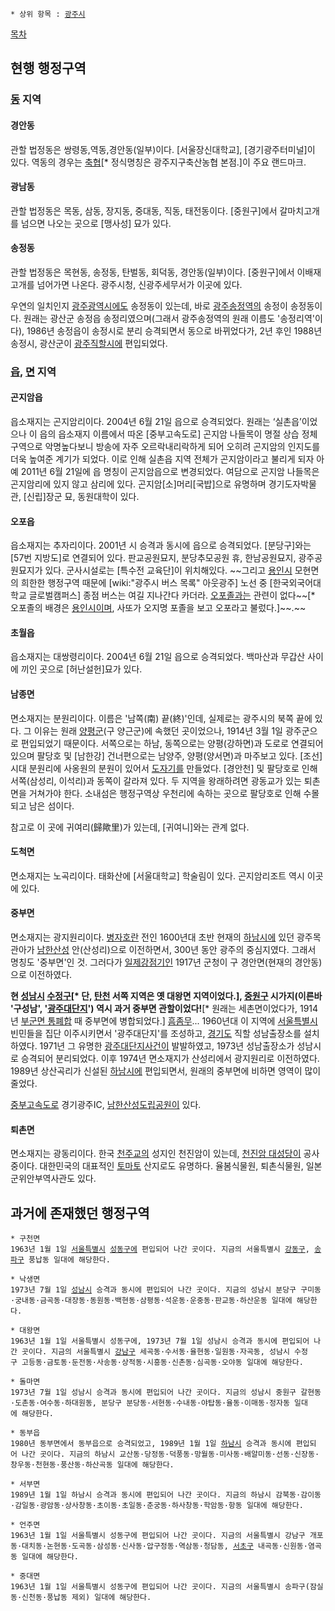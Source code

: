  * 상위 항목 : [[광주시]]

[[목차]]
== 현행 행정구역 ==
=== [[동]] 지역 ===
==== '''경안동''' ====
관할 법정동은 쌍령동,역동,경안동(일부)이다. [서울장신대학교], [경기광주터미널]이 있다. 역동의 경우는 [[축협]][* 정식명칭은 광주지구축산농협 본점.]이 주요 랜드마크.

==== '''광남동''' ====
관할 법정동은 목동, 삼동, 장지동, 중대동, 직동, 태전동이다. [중원구]에서 갈마치고개를 넘으면 나오는 곳으로 [맹사성] 묘가 있다.

==== '''송정동''' ====
관할 법정동은 목현동, 송정동, 탄벌동, 회덕동, 경안동(일부)이다. [중원구]에서 이배재고개를 넘어가면 나온다. 광주시청, 신광주세무서가 이곳에 있다.

우연의 일치인지 [[광주광역시]]에도 송정동이 있는데, 바로 [[광주송정역(호남선)|광주송정역]]의 송정이 송정동이다. 원래는 광산군 송정읍 송정리였으며(그래서 광주송정역의 원래 이름도 '송정리역'이다), 1986년 송정읍이 송정시로 분리 승격되면서 동으로 바뀌었다가, 2년 후인 1988년 송정시, 광산군이 [[광주광역시|광주직할시]]에 편입되었다.

=== [[읍(행정구역)|읍]], [[면]] 지역 ===
==== '''곤지암읍''' ====
읍소재지는 곤지암리이다. 2004년 6월 21일 읍으로 승격되었다. 원래는 ‘실촌읍’이었으나 이 읍의 읍소재지 이름에서 따온 [중부고속도로] 곤지암 나들목이 명절 상습 정체구역으로 악명높다보니 방송에 자주 오르락내리락하게 되어 오히려 곤지암의 인지도를 더욱 높여준 계기가 되었다. 이로 인해 실촌읍 지역 전체가 곤지암이라고 불리게 되자 아예 2011년 6월 21일에 읍 명칭이 곤지암읍으로 변경되었다. 여담으로 곤지암 나들목은 곤지암리에 있지 않고 삼리에 있다. 곤지암[소]머리[국밥]으로 유명하며 경기도자박물관, [신립]장군 묘, 동원대학이 있다.

==== '''오포읍''' ====
읍소재지는 추자리이다. 2001년 시 승격과 동시에 읍으로 승격되었다. [분당구]와는 [57번 지방도]로 연결되어 있다. 판교공원묘지, 분당추모공원 휴, 한남공원묘지, 광주공원묘지가 있다. 군사시설로는 [특수전 교육단]이 위치해있다. ~~그리고 [[용인시]] 모현면의 희한한 행정구역 때문에 [wiki:"광주시 버스 목록" 아웃광주] 노선 중 [한국외국어대학교 글로벌캠퍼스] 종점 버스는 여길 지나간다 카더라. [[오포졸]]과는 관련이 없다~~[* 오포졸의 배경은 [[용인시]]이며, 사또가 오지명 포졸을 보고 오포라고 불렀다.]~~.~~

==== '''초월읍''' ====
읍소재지는 대쌍령리이다. 2004년 6월 21일 읍으로 승격되었다. 백마산과 무갑산 사이에 끼인 곳으로 [허난설헌]묘가 있다.

==== '''남종면''' ====
면소재지는 분원리이다. 이름은 '남쪽(南) 끝(終)'인데, 실제로는 광주시의 북쪽 끝에 있다. 그 이유는 원래 [[양평군]](구 양근군)에 속했던 곳이었으나, 1914년 3월 1일 광주군으로 편입되었기 때문이다. 서쪽으로는 하남, 동쪽으로는 양평(강하면)과 도로로 연결되어 있으며 팔당호 및 [남한강] 건너편으로는 남양주, 양평(양서면)과 마주보고 있다. [조선] 시대 분원리에 사옹원의 분원이 있어서 [[도자기]]를 만들었다. [경안천] 및 팔당호로 인해 서쪽(삼성리, 이석리)과 동쪽이 갈라져 있다. 두 지역을 왕래하려면 광동교가 있는 퇴촌면을 거쳐가야 한다. 소내섬은 행정구역상 우천리에 속하는 곳으로 팔당호로 인해 수몰되고 남은 섬이다.

참고로 이 곳에 귀여리(歸歟里)가 있는데, [귀여니]와는 관계 없다.

==== '''도척면''' ====
면소재지는 노곡리이다. 태화산에 [서울대학교] 학술림이 있다. 곤지암리조트 역시 이곳에 있다.

==== '''중부면''' ====
면소재지는 광지원리이다. [[병자호란]] 전인 1600년대 초반 현재의 [[하남시]]에 있던 광주목 관아가 [[남한산성]] 안(산성리)으로 이전하면서, 300년 동안 광주의 중심지였다. 그래서 명칭도 '중부면'인 것. 그러다가 [[일제강점기]]인 1917년 군청이 구 경안면(현재의 경안동)으로 이전하였다.

'''현 [[성남시]] [[수정구]][* 단, [[탄천]] 서쪽 지역은 옛 대왕면 지역이었다.], [[중원구]] 시가지(이른바 '구성남', '[[광주대단지사건|광주대단지]]') 역시 과거 중부면 관할이었다!'''[* 원래는 세촌면이었다가, 1914년 [[부군면 통폐합]] 때 중부면에 병합되었다.] [[흠좀무]]... 1960년대 이 지역에 [[서울특별시]] 빈민들을 집단 이주시키면서 '광주대단지'를 조성하고, [[경기도]] 직할 성남출장소를 설치하였다. 1971년 그 유명한 [[광주대단지사건]]이 발발하였고, 1973년 성남출장소가 성남시로 승격되어 분리되었다. 이후 1974년 면소재지가 산성리에서 광지원리로 이전하였다. 1989년 상산곡리가 신설된 [[하남시]]에 편입되면서, 원래의 중부면에 비하면 영역이 많이 줄었다.

[[중부고속도로]] 경기광주IC, [[남한산성]][[도립공원]]이 있다.

==== '''퇴촌면''' ====
면소재지는 광동리이다. 한국 [[가톨릭|천주교]]의 성지인 천진암이 있는데, [[천진암 대성당]]이 공사중이다. 대한민국의 대표적인 [[토마토]] 산지로도 유명하다. 율봄식물원, 퇴촌식물원, 일본군위안부역사관도 있다.

== 과거에 존재했던 행정구역 ==
 * 구천면
 1963년 1월 1일 [[서울특별시]] [[성동구]]에 편입되어 나간 곳이다. 지금의 서울특별시 [[강동구]], [[송파구]] 풍납동 일대에 해당한다.

 * 낙생면
 1973년 7월 1일 [[성남시]] 승격과 동시에 편입되어 나간 곳이다. 지금의 성남시 분당구 구미동·궁내동·금곡동·대장동·동원동·백현동·삼평동·석운동·운중동·판교동·하산운동 일대에 해당한다.

 * 대왕면
 1963년 1월 1일 서울특별시 성동구에, 1973년 7월 1일 성남시 승격과 동시에 편입되어 나간 곳이다. 지금의 서울특별시 [[강남구]] 세곡동·수서동·율현동·일원동·자곡동, 성남시 수정구 고등동·금토동·둔전동·사송동·상적동·시흥동·신촌동·심곡동·오야동 일대에 해당한다.

 * 돌마면
 1973년 7월 1일 성남시 승격과 동시에 편입되어 나간 곳이다. 지금의 성남시 중원구 갈현동·도촌동·여수동·하대원동, 분당구 분당동·서현동·수내동·야탑동·율동·이매동·정자동 일대에 해당한다.

 * 동부읍
 1980년 동부면에서 동부읍으로 승격되었고, 1989년 1월 1일 [[하남시]] 승격과 동시에 편입되어 나간 곳이다. 지금의 하남시 교산동·당정동·덕풍동·망월동·미사동·배알미동·선동·신장동·창우동·천현동·풍산동·하산곡동 일대에 해당한다.

 * 서부면
 1989년 1월 1일 하남시 승격과 동시에 편입되어 나간 곳이다. 지금의 하남시 감북동·감이동·감일동·광암동·상사창동·초이동·초일동·춘궁동·하사창동·학암동·항동 일대에 해당한다.

 * 언주면
 1963년 1월 1일 서울특별시 성동구에 편입되어 나간 곳이다. 지금의 서울특별시 강남구 개포동·대치동·논현동·도곡동·삼성동·신사동·압구정동·역삼동·청담동, [[서초구]] 내곡동·신원동·염곡동 일대에 해당한다.

 * 중대면
 1963년 1월 1일 서울특별시 성동구에 편입되어 나간 곳이다. 지금의 서울특별시 송파구(잠실동·신천동·풍납동 제외) 일대에 해당한다.
